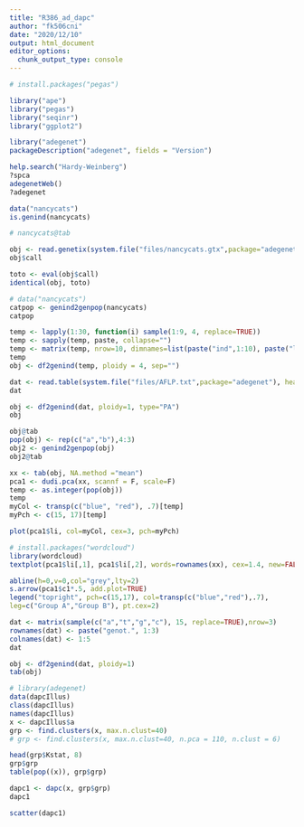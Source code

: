 ```yaml
---
title: "R386_ad_dapc"
author: "fk506cni"
date: "2020/12/10"
output: html_document
editor_options: 
  chunk_output_type: console
---
```


```r
# install.packages("pegas")

library("ape")
library("pegas")
library("seqinr")
library("ggplot2")

library("adegenet")
packageDescription("adegenet", fields = "Version")
```


```r
help.search("Hardy-Weinberg")
?spca
adegenetWeb()
?adegenet
```


```r
data("nancycats")
is.genind(nancycats)

# nancycats@tab

obj <- read.genetix(system.file("files/nancycats.gtx",package="adegenet"))
obj$call

toto <- eval(obj$call)
identical(obj, toto)

# data("nancycats")
catpop <- genind2genpop(nancycats)
catpop
```


```r

temp <- lapply(1:30, function(i) sample(1:9, 4, replace=TRUE))
temp <- sapply(temp, paste, collapse="")
temp <- matrix(temp, nrow=10, dimnames=list(paste("ind",1:10), paste("loc",1:3)))
temp
obj <- df2genind(temp, ploidy = 4, sep="")

dat <- read.table(system.file("files/AFLP.txt",package="adegenet"), header=TRUE)
dat

obj <- df2genind(dat, ploidy=1, type="PA")
obj

obj@tab
pop(obj) <- rep(c("a","b"),4:3)
obj2 <- genind2genpop(obj)
obj2@tab
```


```r
xx <- tab(obj, NA.method ="mean")
pca1 <- dudi.pca(xx, scannf = F, scale=F)
temp <- as.integer(pop(obj))
temp
myCol <- transp(c("blue", "red"), .7)[temp]
myPch <- c(15, 17)[temp]

plot(pca1$li, col=myCol, cex=3, pch=myPch)

# install.packages("wordcloud")
library(wordcloud)
textplot(pca1$li[,1], pca1$li[,2], words=rownames(xx), cex=1.4, new=FALSE)

abline(h=0,v=0,col="grey",lty=2)
s.arrow(pca1$c1*.5, add.plot=TRUE)
legend("topright", pch=c(15,17), col=transp(c("blue","red"),.7),
leg=c("Group A","Group B"), pt.cex=2)
```



```r
dat <- matrix(sample(c("a","t","g","c"), 15, replace=TRUE),nrow=3)
rownames(dat) <- paste("genot.", 1:3)
colnames(dat) <- 1:5
dat

obj <- df2genind(dat, ploidy=1)
tab(obj)
```


```r
# library(adegenet)
data(dapcIllus)
class(dapcIllus)
names(dapcIllus)
x <- dapcIllus$a
grp <- find.clusters(x, max.n.clust=40)
# grp <- find.clusters(x, max.n.clust=40, n.pca = 110, n.clust = 6)
```

```r
head(grp$Kstat, 8)
grp$grp
table(pop((x)), grp$grp)
```

```r
dapc1 <- dapc(x, grp$grp)
dapc1

scatter(dapc1)
```

